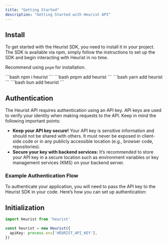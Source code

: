 ```yaml
---
title: "Getting Started"
description: "Getting Started with Heurist API"
---
```


## Install
To get started with the Heurist SDK, you need to install it in your project. The SDK is available via npm, simply follow the instructions to set up the SDK and begin interacting with Heurist in no time.

Recommend using `pnpm` for installation.

<Tabs>
  <Tab title="npm">
    ```bash
    npm i heurist
    ```
  </Tab>
  <Tab title="pnpm">
    ```bash
    pnpm add heurist
    ```
  </Tab>
  <Tab title="yarn">
    ```bash
    yarn add heurist
    ```
  </Tab>
  <Tab title="bun">
    ```bash
    bun add heurist
    ```
  </Tab>
</Tabs>

## Authentication

The Heurist API requires authentication using an API key. API keys are used to verify your identity when making requests to the API. Keep in mind the following important points:

- **Keep your API key secure!** Your API key is sensitive information and should not be shared with others. It must never be exposed in client-side code or in any publicly accessible location (e.g., browser code, repositories).
- **Secure your key with backend services:** It’s recommended to store your API key in a secure location such as environment variables or key management services (KMS) on your backend server.

### Example Authentication Flow
To authenticate your application, you will need to pass the API key to the Heurist SDK in your code. Here’s how you can set up authentication:

## Initialization

```typescript
import Heurist from 'heurist'

const heurist = new Heurist({
  apiKey: process.env['HEURIST_API_KEY'], 
})
```
